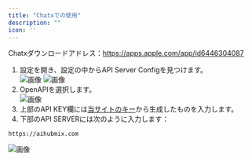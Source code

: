 ```yaml
---
title: "Chatxでの使用"
description: ""
icon: ''
---
```


Chatxダウンロードアドレス：https://apps.apple.com/app/id6446304087
1. 設定を開き、設定の中からAPI Server Configを見つけます。  
![画像](/media/en/chatx1.png)
![画像](/media/en/chatx2.png)
2. OpenAPIを選択します。  
![画像](/media/en/chatx3.png)
3. 上部のAPI KEY欄には[当サイトのキー](https://aihubmix.com/token)から生成したものを入力します。  
4. 下部のAPI SERVERには次のように入力します：
```
https://aihubmix.com
```
![画像](/media/en/chatx4.png)